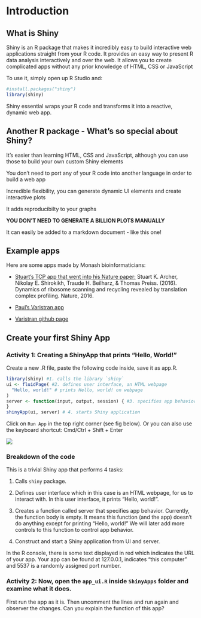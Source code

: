 # Introduction{#intro}

## What is Shiny

Shiny is an R package that makes it incredibly easy to build interactive web applications straight from your R code. It provides an easy way to present R data analysis interactively and over the web. It allows you to create complicated apps without any  prior knowledge of HTML, CSS or JavaScript

To use it, simply open up R Studio and:
```r
#install.packages("shiny")
library(shiny)
```
Shiny essential wraps your R code and transforms it into a reactive, dynamic web app.

## Another R package - What's so special about Shiny?

It's easier than learning HTML, CSS and JavaScript, although you can use those to build your own custom Shiny elements

You don't need to port any of your R code into another language in order to build a web app

Incredible flexibility, you can generate dynamic UI elements and create interactive plots

It adds reproducibilty to your graphs

**YOU DON'T NEED TO GENERATE A BILLION PLOTS MANUALLY** 

It can easily be added to a markdown document - like this one!

## Example apps

Here are some apps made by Monash bioinformaticians:

* [Stuart's TCP app that went into his Nature paper: ](http://bioapps.erc.monash.edu.ezproxy.lib.monash.edu.au/TCP/) Stuart K. Archer, Nikolay E. Shirokikh, Traude H. Beilharz, & Thomas Preiss. (2016). Dynamics of ribosome scanning and recycling revealed by translation complex profiling. Nature, 2016.

* [Paul's Varistran app](http://rnasystems.erc.monash.edu:3838/pfh/2015/demo-varistran/)

* [Varistran github page](https://github.com/MonashBioinformaticsPlatform/varistran)

## Create your first Shiny App

### Activity 1: Creating a ShinyApp that prints "Hello, World!" {- .activity}
Create a new .R file, paste the following code inside, save it as app.R.

```r
library(shiny) #1. calls the library `shiny`
ui <- fluidPage( #2. defines user interface, an HTML webpage
  "Hello, world!" # prints Hello, world! on webpage
)
server <- function(input, output, session) { #3. specifies app behavior
}
shinyApp(ui, server) # 4. starts Shiny application
```

Click on `Run App` in the top right corner (see fig below). Or you can also use the keyboard shortcut: Cmd/Ctrl + Shift + Enter

![](figs/RunApp.png)

### Breakdown of the code
This is a trivial Shiny app that performs 4 tasks:

1. Calls `shiny` package.

2. Defines user interface which in this case is an HTML webpage, for us to interact with. In this user interface, it prints "Hello, world!".

3. Creates a function called server that specifies app behavior. Currently, the function body is empty. It means this function (and the app) doesn't do anything except for printing "Hello, world!" We will later add more controls to this function to control app behavior.

4. Construct and start a Shiny application from UI and server.


In the R console, there is some text displayed in red which indicates the URL of your app. Your app can be found at 127.0.0.1, indicates "this computer" and 5537 is a randomly assigned port number.

### Activity 2: Now, open the `app_ui.R` inside `ShinyApps` folder and examine what it does.{- .activity}
First run the app as it is. Then uncomment the lines and run again and observer the changes. Can you explain the function of this app?
